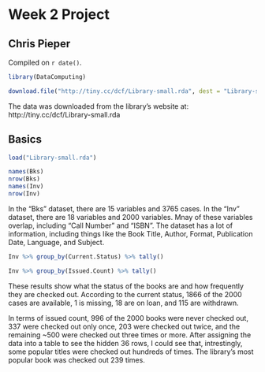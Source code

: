 # Week 2 Project

## Chris Pieper

<!-- leave this material as is -->
Compiled on `r date()`.

```r
library(DataComputing)
```
<!-- put your content after this line -->

```r
download.file("http://tiny.cc/dcf/Library-small.rda", dest = "Library-small.rda")
```

The data was downloaded from the library's website at: http://tiny.cc/dcf/Library-small.rda

## Basics

```r
load("Library-small.rda")
```

```r
names(Bks)
nrow(Bks)
names(Inv)
nrow(Inv)
```

In the "Bks" dataset, there are 15 variables and 3765 cases. In the "Inv" dataset, there are 18 variables and 2000 variables. Mnay of these variables overlap, including "Call Number" and "ISBN". The dataset has a lot of information, including things like the Book Title, Author, Format, Publication Date, Language, and Subject.

```r
Inv %>% group_by(Current.Status) %>% tally()
```

```r
Inv %>% group_by(Issued.Count) %>% tally()
```

These results show what the status of the books are and how frequently they are checked out. According to the current status, 1866 of the 2000 cases are available, 1 is missing, 18 are on loan, and 115 are withdrawn. 

In terms of issued count, 996 of the 2000 books were never checked out, 337 were checked out only once, 203 were checked out twice, and the remaining ~500 were checked out three times or more. After assigning the data into a table to see the hidden 36 rows, I could see that, intrestingly, some popular titles were checked out hundreds of times. The library's most popular book was checked out 239 times.
